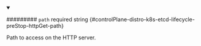 
<details className="config-field" data-expandable="false" open>
<summary>

######### `path` <span className="config-field-required" data-required="false">required</span> <span className="config-field-type">string</span> <span className="config-field-default"></span> <span className="config-field-enum"></span> {#controlPlane-distro-k8s-etcd-lifecycle-preStop-httpGet-path}

Path to access on the HTTP server.

</summary>



</details>
